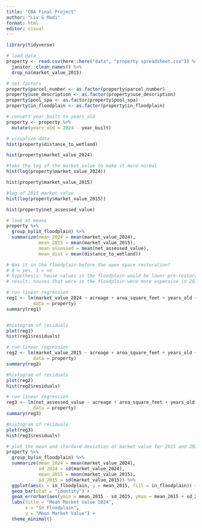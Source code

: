 ```yaml
---
title: "CBA Final Project"
author: "Liv & Madi"
format: html
editor: visual
---
```


```r
library(tidyverse)
```

```r
# load data
property <- read.csv(here::here("data", "property spreadsheet.csv")) %>% 
  janitor::clean_names() %>% 
  drop_na(market_value_2015)
```

```r
# set factors
property$parcel_number <- as.factor(property$parcel_number)
property$use_description <- as.factor(property$use_description)
property$pool_spa <- as.factor(property$pool_spa)
property$in_floodplain <- as.factor(property$in_floodplain)

# convert year_built to years_old
property <- property %>% 
  mutate(years_old = 2024 - year_built)
```


```r
# visualize data
hist(property$distance_to_wetland)

hist(property$market_value_2024)

#take the log of the market value to make it more normal
hist(log(property$market_value_2024))

hist(property$market_value_2015)

#log of 2015 market value
hist(log(property$market_value_2015))

hist(property$net_assessed_value)
```

```r
# look at means
property %>% 
  group_by(in_floodplain) %>% 
  summarize(mean_2024 = mean(market_value_2024),
            mean_2015 = mean(market_value_2015),
            mean_assessed = mean(net_assessed_value),
            mean_dist = mean(distance_to_wetland))

# Was it in the floodplain before the open space restoration? 
# 0 = yes, 1 = no
# hypothesis: house values in the floodplain would be lower pre-restoration and about similar post-restoration
# result: houses that were in the floodplain were more expensive in 2015 and in 2024 (but is this difference significant?)
```

```r
# run linear regression
reg1 <- lm(market_value_2024 ~ acreage + area_square_feet + years_old + number_bedrooms + number_bathrooms + number_fireplaces + garage + pool_spa + distance_to_wetland + in_floodplain,
          data = property)
summary(reg1)


#histogram of residuals
plot(reg1)
hist(reg1$residuals)
```

```r
# run linear regression
reg2 <- lm(market_value_2015 ~ acreage + area_square_feet + years_old + number_bedrooms + number_bathrooms + number_fireplaces + garage + pool_spa + distance_to_wetland + in_floodplain,
          data = property)
summary(reg2)

#histogram of residuals
plot(reg2)
hist(reg2$residuals)
```

```r
# run linear regression
reg3 <- lm(net_assessed_value ~ acreage + area_square_feet + years_old + number_bedrooms + number_bathrooms + number_fireplaces + garage + pool_spa + distance_to_wetland + in_floodplain,
          data = property)
summary(reg3)

#histogram of residuals
plot(reg3)
hist(reg3$residuals)
```


```r
# plot the mean and stardard deviation of market value for 2015 and 2024 both in and out of the floodplain on the same plot
property %>% 
  group_by(in_floodplain) %>% 
  summarize(mean_2024 = mean(market_value_2024),
            sd_2024 = sd(market_value_2024),
            mean_2015 = mean(market_value_2015),
            sd_2015 = sd(market_value_2015)) %>% 
  ggplot(aes(x = in_floodplain, y = mean_2015, fill = in_floodplain)) +
  geom_bar(stat = "identity") +
  geom_errorbar(aes(ymin = mean_2015 - sd_2015, ymax = mean_2015 + sd_2015), width = 0.2) +
  labs(title = "Mean Market Value 2024",
       x = "In Floodplain",
       y = "Mean Market Value") +
  theme_minimal()

```

